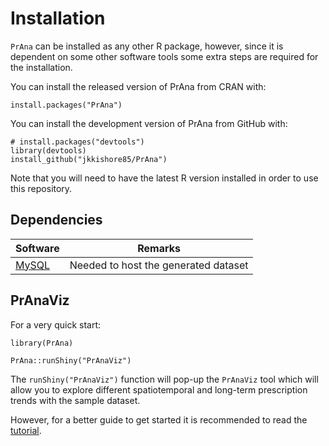 # Installation {#install}

`PrAna` can be installed as any other R package, however, since it is dependent on some other software tools some extra steps are required for the installation.

You can install the released version of PrAna from CRAN with:

```
install.packages("PrAna")
```

You can install the development version of PrAna from GitHub with:

```
# install.packages("devtools")
library(devtools)
install_github("jkkishore85/PrAna")

```
Note that you will need to have the latest R version installed in order to use this repository.

## Dependencies

Software         | Remarks
-----------------| ----------------------------------------------
[MySQL][MySQL]   | Needed to host the generated dataset



## PrAnaViz

For a very quick start:

```
library(PrAna)

PrAna::runShiny("PrAnaViz")
```
The `runShiny("PrAnaViz")` function will pop-up the `PrAnaViz` tool which will allow you to explore different spatiotemporal and long-term prescription trends with the sample dataset.

However, for a better guide to get started it is recommended to read the [tutorial][PrAnaViz Tutorial].

[PrAnaViz Tutorial]: https://github.bath.ac.uk/pages/kjj28/PrAna/articles/PrAnaViz_Tutoral.html
[FileUpload Tutorial]: https://github.bath.ac.uk/pages/kjj28/PrAna/articles/PrAnaViz_Tutoral.html
[MySQL]: https://www.mysql.com/